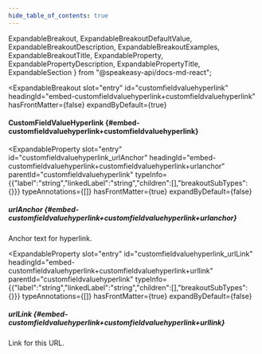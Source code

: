 ```yaml
---
hide_table_of_contents: true
---
```

  ExpandableBreakout,
  ExpandableBreakoutDefaultValue,
  ExpandableBreakoutDescription,
  ExpandableBreakoutExamples,
  ExpandableBreakoutTitle,
  ExpandableProperty,
  ExpandablePropertyDescription,
  ExpandablePropertyTitle,
  ExpandableSection
} from "@speakeasy-api/docs-md-react";

<ExpandableSection>

<ExpandableBreakout
  slot="entry"
  id="customfieldvaluehyperlink"
  headingId="embed-customfieldvaluehyperlink+customfieldvaluehyperlink"
  hasFrontMatter={false}
  expandByDefault={true}
>

<ExpandableBreakoutTitle slot="title">

#### CustomFieldValueHyperlink \{#embed-customfieldvaluehyperlink+customfieldvaluehyperlink\}

</ExpandableBreakoutTitle>

<ExpandableBreakoutDescription slot="description">

</ExpandableBreakoutDescription>

<ExpandableBreakoutExamples slot="examples">

</ExpandableBreakoutExamples>

<ExpandableBreakoutDefaultValue slot="defaultValue">

</ExpandableBreakoutDefaultValue>

</ExpandableBreakout>

<ExpandableProperty
  slot="entry"
  id="customfieldvaluehyperlink_urlAnchor"
  headingId="embed-customfieldvaluehyperlink+customfieldvaluehyperlink+urlanchor"
  parentId="customfieldvaluehyperlink"
  typeInfo={{"label":"string","linkedLabel":"string","children":[],"breakoutSubTypes":{}}}
  typeAnnotations={[]}
  hasFrontMatter={true}
  expandByDefault={false}
>

<ExpandablePropertyTitle slot="title">

##### urlAnchor \{#embed-customfieldvaluehyperlink+customfieldvaluehyperlink+urlanchor\}

</ExpandablePropertyTitle>

<ExpandablePropertyDescription slot="description">

Anchor text for hyperlink.

</ExpandablePropertyDescription>

</ExpandableProperty>

<ExpandableProperty
  slot="entry"
  id="customfieldvaluehyperlink_urlLink"
  headingId="embed-customfieldvaluehyperlink+customfieldvaluehyperlink+urllink"
  parentId="customfieldvaluehyperlink"
  typeInfo={{"label":"string","linkedLabel":"string","children":[],"breakoutSubTypes":{}}}
  typeAnnotations={[]}
  hasFrontMatter={true}
  expandByDefault={false}
>

<ExpandablePropertyTitle slot="title">

##### urlLink \{#embed-customfieldvaluehyperlink+customfieldvaluehyperlink+urllink\}

</ExpandablePropertyTitle>

<ExpandablePropertyDescription slot="description">

Link for this URL.

</ExpandablePropertyDescription>

</ExpandableProperty>

</ExpandableSection>
